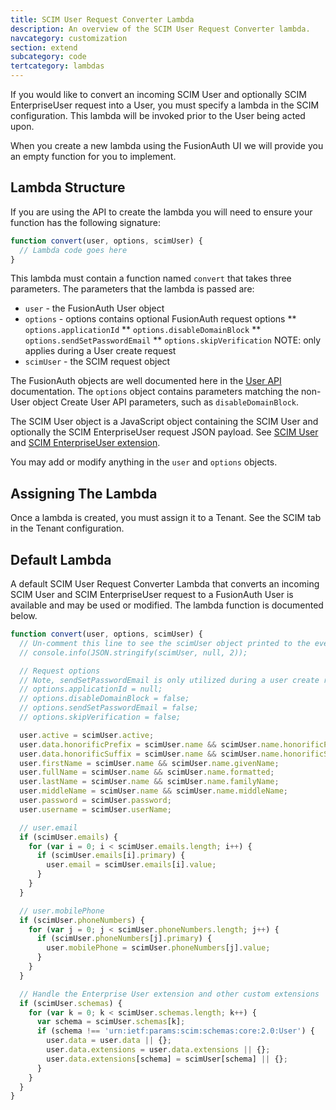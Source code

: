 ```yaml
---
title: SCIM User Request Converter Lambda
description: An overview of the SCIM User Request Converter lambda.
navcategory: customization
section: extend
subcategory: code
tertcategory: lambdas
---
```


If you would like to convert an incoming SCIM User and optionally SCIM EnterpriseUser request into a User, you must specify a lambda in the SCIM configuration. This lambda will be invoked prior to the User being acted upon.

When you create a new lambda using the FusionAuth UI we will provide you an empty function for you to implement.

## Lambda Structure

If you are using the API to create the lambda you will need to ensure your function has the following signature:

```javascript
function convert(user, options, scimUser) {
  // Lambda code goes here
}
```

This lambda must contain a function named `convert` that takes three parameters. The parameters that the lambda is passed are:

* `user` - the FusionAuth User object
* `options` - options contains optional FusionAuth request options
** `options.applicationId`
** `options.disableDomainBlock`
** `options.sendSetPasswordEmail`
** `options.skipVerification` NOTE: only applies during a User create request
* `scimUser` - the SCIM request object

The FusionAuth objects are well documented here in the [User API](/docs/apis/users) documentation. The `options` object contains parameters matching the non-User object Create User API parameters, such as `disableDomainBlock`.

The SCIM User object is a JavaScript object containing the SCIM User and optionally the SCIM EnterpriseUser request JSON payload. See [SCIM User](https://datatracker.ietf.org/doc/html/rfc7643#section-4.1) and [SCIM EnterpriseUser extension](https://datatracker.ietf.org/doc/html/rfc7643#section-4.3).

You may add or modify anything in the `user` and `options` objects.

## Assigning The Lambda

Once a lambda is created, you must assign it to a Tenant. See the SCIM tab in the Tenant configuration.

## Default Lambda

A default SCIM User Request Converter Lambda that converts an incoming SCIM User and SCIM EnterpriseUser request to a FusionAuth User is available and may be used or modified. The lambda function is documented below.

```javascript
function convert(user, options, scimUser) {
  // Un-comment this line to see the scimUser object printed to the event log
  // console.info(JSON.stringify(scimUser, null, 2));

  // Request options
  // Note, sendSetPasswordEmail is only utilized during a user create request.
  // options.applicationId = null;
  // options.disableDomainBlock = false;
  // options.sendSetPasswordEmail = false;
  // options.skipVerification = false;

  user.active = scimUser.active;
  user.data.honorificPrefix = scimUser.name && scimUser.name.honorificPrefix;
  user.data.honorificSuffix = scimUser.name && scimUser.name.honorificSuffix;
  user.firstName = scimUser.name && scimUser.name.givenName;
  user.fullName = scimUser.name && scimUser.name.formatted;
  user.lastName = scimUser.name && scimUser.name.familyName;
  user.middleName = scimUser.name && scimUser.name.middleName;
  user.password = scimUser.password;
  user.username = scimUser.userName;

  // user.email
  if (scimUser.emails) {
    for (var i = 0; i < scimUser.emails.length; i++) {
      if (scimUser.emails[i].primary) {
        user.email = scimUser.emails[i].value;
      }
    }
  }

  // user.mobilePhone
  if (scimUser.phoneNumbers) {
    for (var j = 0; j < scimUser.phoneNumbers.length; j++) {
      if (scimUser.phoneNumbers[j].primary) {
        user.mobilePhone = scimUser.phoneNumbers[j].value;
      }
    }
  }

  // Handle the Enterprise User extension and other custom extensions
  if (scimUser.schemas) {
    for (var k = 0; k < scimUser.schemas.length; k++) {
      var schema = scimUser.schemas[k];
      if (schema !== 'urn:ietf:params:scim:schemas:core:2.0:User') {
        user.data = user.data || {};
        user.data.extensions = user.data.extensions || {};
        user.data.extensions[schema] = scimUser[schema] || {};
      }
    }
  }
}
```

